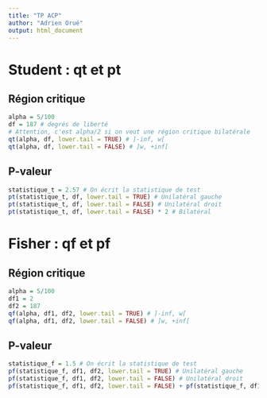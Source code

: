 ```yaml
---
title: "TP ACP"
author: "Adrien Orué"
output: html_document
---
```


# Student : qt et pt

## Région critique
```r
alpha = 5/100 
df = 187 # degrés de liberté
# Attention, c'est alpha/2 si on veut une région critique bilatérale
qt(alpha, df, lower.tail = TRUE) # ]-inf, w[
qt(alpha, df, lower.tail = FALSE) # ]w, +inf[
```

## P-valeur
```r
statistique_t = 2.57 # On écrit la statistique de test
pt(statistique_t, df, lower.tail = TRUE) # Unilatéral gauche
pt(statistique_t, df, lower.tail = FALSE) # Unilatéral droit
pt(statistique_t, df, lower.tail = FALSE) * 2 # Bilatéral
```

# Fisher : qf et pf

## Région critique
```r
alpha = 5/100
df1 = 2
df2 = 187
qf(alpha, df1, df2, lower.tail = TRUE) # ]-inf, w[
qf(alpha, df1, df2, lower.tail = FALSE) # ]w, +inf[
```

## P-valeur
```r
statistique_f = 1.5 # On écrit la statistique de test
pf(statistique_f, df1, df2, lower.tail = TRUE) # Unilatéral gauche
pf(statistique_f, df1, df2, lower.tail = FALSE) # Unilatéral droit
pf(statistique_f, df1, df2, lower.tail = FALSE) + pf(statistique_f, df1, df2, lower.tail = TRUE) # bilatéral
```